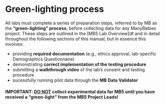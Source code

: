 # Green-lighting process {#greenlight}

All labs must complete a series of preparation steps, referred to by MB as the **"green-lighting" process**, before collecting data for any ManyBabies project. These steps are outlined in the \[MB5 Lab Overview\](# and in detail throughout the following sections of this manual, but in essence this involves:

-   providing **required documentation** (e.g., ethics approval, lab-specific Demographics Questionnaire)
-   demonstrating **correct implementation of the testing procedure**
-   submitting a **walkthrough video** of the lab's consent and testing procedure
-   sucessfully running pilot data through the **MB Data Validator**

#### IMPORTANT: <u>DO NOT</u> collect experimental data for MB5 until you have received a "green-light" from the MB5 Project Leads! {.unnumbered}
